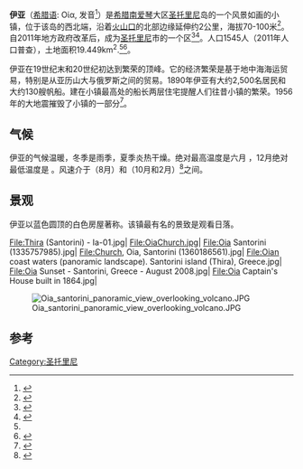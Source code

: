 {{Infobox Greek Dimos
 |name = 伊亚
 |name_local = Οία
 |image_map      = DE Ias.svg 
|periph = [[南爱琴|南爱琴]]
|periphunit         =
|municipality = [[圣托里尼|圣托里尼]]
 |pop_municunit = 1545
|pop_community = 1226
 |population_as_of = 2011
 |area_municunit = 19.4
 |coordinates = {{coord|36|28|N|25|22|E|format=dms|display=inline,title}}
 |licence = EM
 |image_skyline      =Santorini 07 02 09 0808.jpg
 |caption_skyline    = 
}}
'''伊亚'''（[[希腊语|希腊语]]: Οία, 发音{{IPA-el|ˈi.a|}}<ref name="Steves2011">{{cite book|author=Rick Steves|title=Rick Steves' Greece: Athens & the Peloponnese|url=https://books.google.com/books?id=1zNtIHutGTwC&pg=PA437|accessdate=7 June 2013|date=19 April 2011|publisher=Avalon Travel|isbn=978-1-61238-060-5|pages=437–440}}</ref>）是[[希腊|希腊]][[南爱琴|南爱琴]]大区[[圣托里尼|圣托里尼]]岛的一个风景如画的小镇，位于该岛的西北端，沿着[[火山口|火山口]]的北部边缘延伸约2公里，海拔70-100米<ref name="Hunter2002">{{cite book|title=Greece: Charming Small Hotel and Restaurant Guide|url=https://books.google.com/books?id=6Bnh-05d5UgC&pg=PA194|date=1 April 2002|publisher=Hunter Publishing Incorporated|isbn=978-1-58843-291-9|pages=194–}}</ref>。自2011年地方政府改革后，成为[[圣托里尼|圣托里尼]]市的一个区<ref name=Kallikratis>{{Cite web|url=http://www.kedke.gr/uploads2010/FEKB129211082010_kallikratis.pdf|format=pdf|title=Kallikratis law|accessdate=2013-06-08|publisher=Greece Ministry of Interior|language=el|archive-date=2017-04-27|archive-url=https://web.archive.org/web/20170427081550/http://www.kedke.gr/uploads2010/FEKB129211082010_kallikratis.pdf|dead-url=yes}}</ref><ref>{{Cite web|url=http://www.ypes.gr/UserFiles/f0ff9297-f516-40ff-a70e-eca84e2ec9b9/D_diairesi.xls|title=Censimento 2001|language=el|accessdate=2013-06-08|archive-date=2016-03-03|archive-url=https://web.archive.org/web/20160303172232/http://www.ypes.gr/UserFiles/f0ff9297-f516-40ff-a70e-eca84e2ec9b9/D_diairesi.xls|dead-url=no}}</ref>。人口1545人（2011年人口普查），土地面积19.449km<sup>2</sup>.<ref name=census11/><ref name=stat01>{{cite web |url=http://dlib.statistics.gr/Book/GRESYE_02_0101_00098%20.pdf |publisher=National Statistical Service of Greece |title=Population & housing census 2001 (incl. area and average elevation) |language=el |deadurl=yes |archiveurl=https://web.archive.org/web/20150921212047/http://dlib.statistics.gr/Book/GRESYE_02_0101_00098%20.pdf |archivedate=2015-09-21 |accessdate=2017-04-08 }}</ref>。

伊亚在19世纪末和20世纪初达到繁荣的顶峰。它的经济繁荣是基于地中海海运贸易，特别是从亚历山大与俄罗斯之间的贸易。1890年伊亚有大约2,500名居民和大约130艘帆船。建在小镇最高处的船长两层住宅提醒人们往昔小镇的繁荣。1956年的大地震摧毁了小镇的一部分<ref name="BowmanKerasiotis2010">{{cite book|last1=Bowman|first1=John S.|last2=Kerasiotis|first2=Peter|last3=Marker|first3=Sherry|author4=Sarna, Heidi |title=Frommer's Greece|url=https://books.google.com/books?id=2n38thsgRaMC&pg=PA382|accessdate=5 June 2013|date=2 March 2010|publisher=John Wiley & Sons|isbn=978-0-470-64566-6|page=382}}</ref>。

==气候==
伊亚的气候温暖，冬季是雨季，夏季炎热干燥。绝对最高温度是六月 {{convert|40|°C|0|abbr=on}}，12月绝对最低温度是 {{convert|0|°C|0|abbr=on}}。风速介于{{convert|56|km/h|0|abbr=off}}（8月）和{{convert|98|km/h|0|abbr=on}}（10月和2月）<ref>{{Cite web|url=http://www.myweather2.com/Holiday-Destinations/Greece/Oia/climate-profile.aspx|title=World Weather Online.Com|accessdate=2017-04-08|archive-date=2019-09-14|archive-url=https://web.archive.org/web/20190914035207/http://www.myweather2.com/Holiday-Destinations/Greece/Oia/climate-profile.aspx|dead-url=no}}</ref>之间。
{{Weather box
|location = Oia, Greece
|metric first = Yes
|single line = Yes
|Jan high F = 57
|Feb high F = 58
|Mar high F = 61
|Apr high F= 66
|May high F = 72
|Jun high F =79
|Jul high F = 81
|Aug high F = 82
|Sep high F = 78
|Oct high F = 72
|Nov high F = 65
|Dec high F= 60
|year high F =
|Jan low F = 49
|Feb low F = 49
|Mar low F = 51
|Apr low F = 55
|May low F = 61
|Jun low F = 68
|Jul low F = 73
|Aug low F = 73
|Sep low F = 69
|Oct low F = 64
|Nov low F = 57
|Dec low F = 52
|year low F =

|Jan precipitation in = 2.8
|Feb precipitation in = 1.7
|Mar precipitation in = 1.6
|Apr precipitation in = 0.6
|May precipitation in = 0.4
|Jun precipitation in = 0
|Jul precipitation in = 0
|Aug precipitation in = 0
|Sep precipitation in = 2
|Oct precipitation in = 4
|Nov precipitation in = 8
|Dec precipitation in =11
|year precipitation in = 
|precipitation colour = green
|source 1= <ref name=Weather>{{Cite web|url=http://www.worldweatheronline.com/v2/weather-averages.aspx?q=Oia,%20Greece|title=Oia Weather, Greece Weather Averages|accessdate=7 June 2013|publisher=World Weather Online.Com|archive-date=2016-03-04|archive-url=https://web.archive.org/web/20160304054906/http://www.worldweatheronline.com/v2/weather-averages.aspx?q=Oia,%20Greece|dead-url=no}}</ref>
|date=June 2013}}

==景观==
伊亚以蓝色圆顶的白色房屋著称。该镇最有名的景致是观看日落。
<gallery>
File:Thira (Santorini) - Ia-01.jpg|
File:OiaChurch.jpg|
File:Oia Santorini (1335757985).jpg|
File:Church, Oia, Santorini (1360186561).jpg|
File:Oian coast waters (panoramic landscape). Santorini island (Thira), Greece.jpg|
File:Oia Sunset - Santorini, Greece - August 2008.jpg|
File:Oia Captain's House built in 1864.jpg|
</gallery>
{{wide image|Panorama Oia-2.JPG|1000px|}}
[[File:Oia_santorini_panoramic_view_overlooking_volcano.JPG|border]]

==参考==
{{reflist|30em}}
[[Category:圣托里尼|Category:圣托里尼]]